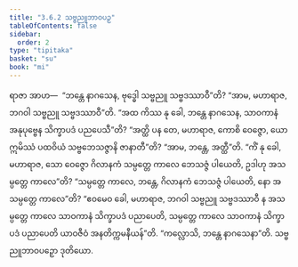 ```yaml
---
title: "3.6.2 သဗ္ဗညူဘာဝပဉှ"
tableOfContents: false
sidebar:
  order: 2
type: "tipitaka"
basket: "su"
book: "mi"
---
```



<DynamicBreadcrumb />

<Division number="84" book="mi" e="ch" v="28">

<Paragraph number="401" book="mi">
ရာဇာ အာဟ—  “ဘန္တေ နာဂသေန, ဗုဒ္ဓေါ သဗ္ဗညူ သဗ္ဗဒဿာဝီ”တိ? “အာမ, မဟာရာဇ, ဘဂဝါ သဗ္ဗညူ သဗ္ဗဒဿာဝီ”တိ. “အထ ကိဿ နု ခေါ, ဘန္တေ နာဂသေန, သာဝကာနံ အနုပုဗ္ဗေန သိက္ခာပဒံ ပညပေသီ”တိ? “အတ္ထိ ပန တေ, မဟာရာဇ, ကောစိ ဝေဇ္ဇော, ယော ဣမိဿံ ပထဝိယံ သဗ္ဗဘေသဇ္ဇာနိ ဇာနာတီ”တိ? “အာမ, ဘန္တေ, အတ္ထီ”တိ. “ကိံ နု ခေါ, မဟာရာဇ, သော ဝေဇ္ဇော ဂိလာနကံ သမ္ပတ္တေ ကာလေ ဘေသဇ္ဇံ ပါယေတိ, ဥဒါဟု အသမ္ပတ္တေ ကာလေ”တိ? “သမ္ပတ္တေ ကာလေ, ဘန္တေ, ဂိလာနကံ ဘေသဇ္ဇံ ပါယေတိ, နော အသမ္ပတ္တေ ကာလေ”တိ? “ဧဝမေဝ ခေါ, မဟာရာဇ, ဘဂဝါ သဗ္ဗညူ သဗ္ဗဒဿာဝီ န အသမ္ပတ္တေ ကာလေ သာဝကာနံ သိက္ခာပဒံ ပညာပေတိ, သမ္ပတ္တေ ကာလေ သာဝကာနံ သိက္ခာပဒံ ပညာပေတိ ယာဝဇီဝံ အနတိက္ကမနီယန်”တိ.
</Paragraph>

<Paragraph number="402" book="mi">
“ကလ္လောသိ, ဘန္တေ နာဂသေနာ”တိ.

</Paragraph>
</Division>

<Paragraph number="403" type="center" book="mi">
သဗ္ဗညူဘာဝပဉှော ဒုတိယော.
</Paragraph>